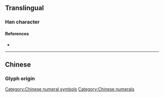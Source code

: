 {{character info/new}}
{{also|億}}<!-- may be replaced by zh-forms -->
==Translingual==
{{stroke order|type=animate}}

===Han character===
{{Han char|rn=9|rad=人|as=01|sn=3|four=|canj=ON,XON|ids=⿰亻乙}}

====References====
* {{Han ref|kx=0091.051|hdz=10103.040|uh=4EBF|ud=20159}}

----

==Chinese==
===Glyph origin===
{{Han simp|億|f=意|t=乙}}
{{zh-see|億}}

[[Category:Chinese numeral symbols]]
[[Category:Chinese numerals]]